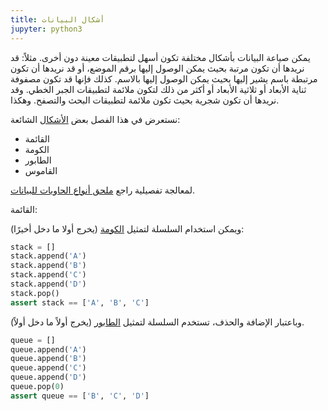 ```yaml
---
title: أشكال البيانات
jupyter: python3
---
```


يمكن صياعة البيانات بأشكال مختلفة تكون أسهل لتطبيقات معينة دون أخرى. مثلاً: قد نريدها أن تكون مرتبة بحيث يمكن الوصول إليها برقم الموضع، أو قد نريدها أن تكون مرتبطة باسم يشير إليها بحيث يمكن الوصول إليها بالاسم. كذلك فإنها قد تكون مصفوفة ثناية الأبعاد أو ثلاثية الأبعاد أو أكثر من ذلك لتكون ملائمة لتطبيقات الجبر الخطي. وقد نريدها أن تكون شجرية بحيث تكون ملائمة لتطبيقات البحث والتصفح. وهكذا.

نستعرض في هذا الفصل بعض [الأشكال](https://docs.python.org/3/tutorial/datastructures.html)  الشائعة:

- القائمة
- الكومة
- الطابور
- القاموس

لمعالجة تفصيلية راجع [ملحق أنواع الحاويات للبيانات](appendix_collections.qmd).

القائمة: 

ويمكن استخدام السلسلة لتمثيل [الكومة](https://docs.python.org/3/tutorial/datastructures.html#using-lists-as-stacks) (يخرج أولا ما دخل أخيرًا):

```python
stack = []
stack.append('A')
stack.append('B')
stack.append('C')
stack.append('D')
stack.pop()
assert stack == ['A', 'B', 'C']
```

وباعتبار الإضافة والحذف، تستخدم السلسلة لتمثيل [الطابور](https://docs.python.org/3/tutorial/datastructures.html#using-lists-as-queues) (يخرج أولاً ما دخل أولاً).

```python
queue = []
queue.append('A')
queue.append('B')
queue.append('C')
queue.append('D')
queue.pop(0)
assert queue == ['B', 'C', 'D']
```
